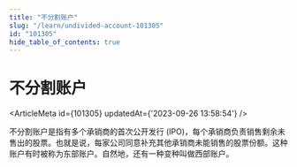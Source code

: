 ```yaml
---
title: "不分割账户"
slug: "/learn/undivided-account-101305"
id: "101305"
hide_table_of_contents: true
---
```



# 不分割账户

<ArticleMeta id={101305} updatedAt={'2023-09-26 13:58:54'} />
<div className='border-solid border-b border-t-0 my-4 border-[var(--ifm-color-gray-300)]' />

不分割账户是指有多个承销商的首次公开发行 (IPO)，每个承销商负责销售剩余未售出的股票。也就是说，每家公司同意补充其他承销商未能销售的股票份额。这种账户有时被称为东部账户。自然地，还有一种变种叫做西部账户。
